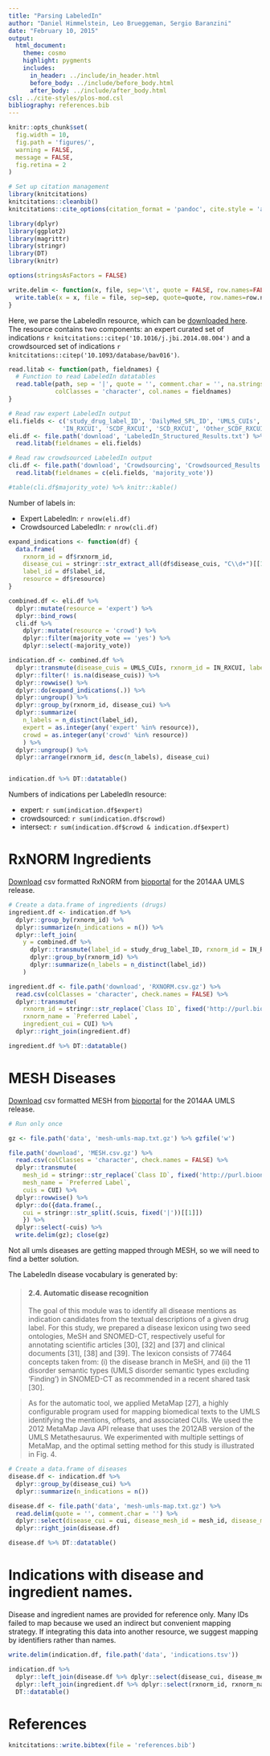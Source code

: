 ```yaml
---
title: "Parsing LabeledIn"
author: "Daniel Himmelstein, Leo Brueggeman, Sergio Baranzini"
date: "February 10, 2015"
output:
  html_document:
    theme: cosmo
    highlight: pygments
    includes:
      in_header: ../include/in_header.html
      before_body: ../include/before_body.html
      after_body: ../include/after_body.html
csl: ../cite-styles/plos-mod.csl
bibliography: references.bib
---
```


```r
knitr::opts_chunk$set(
  fig.width = 10,
  fig.path = 'figures/',
  warning = FALSE,
  message = FALSE,
  fig.retina = 2
)
```

```r
# Set up citation management
library(knitcitations)
knitcitations::cleanbib()
knitcitations::cite_options(citation_format = 'pandoc', cite.style = 'authoryear', hyperlink = 'to.bib', super = TRUE)
```

```r
library(dplyr)
library(ggplot2)
library(magrittr)
library(stringr)
library(DT)
library(knitr)

options(stringsAsFactors = FALSE)

write.delim <- function(x, file, sep='\t', quote = FALSE, row.names=FALSE, na = '', ...) {
  write.table(x = x, file = file, sep=sep, quote=quote, row.names=row.names, na=na, ...)
}
```

Here, we parse the LabeledIn resource, which can be [downloaded here](http://ftp.ncbi.nlm.nih.gov/pub/lu/LabeledIn/). The resource contains two components: an expert curated set of indications `r knitcitations::citep('10.1016/j.jbi.2014.08.004')` and a crowdsourced set of indications `r knitcitations::citep('10.1093/database/bav016')`.

```r
read.litab <- function(path, fieldnames) {
  # Function to read LabeledIn datatables
  read.table(path, sep = '|', quote = '', comment.char = '', na.strings = '',
             colClasses = 'character', col.names = fieldnames)
}

# Read raw expert LabeledIn output
eli.fields <- c('study_drug_label_ID', 'DailyMed_SPL_ID', 'UMLS_CUIs',
               'IN_RXCUI', 'SCDF_RXCUI', 'SCD_RXCUI', 'Other_SCDF_RXCUI', 'Other_SCD_RXCUI')
eli.df <- file.path('download', 'LabeledIn_Structured_Results.txt') %>%
  read.litab(fieldnames = eli.fields)

# Read raw crowdsourced LabeledIn output
cli.df <- file.path('download', 'Crowdsourcing', 'Crowdsourced_Results.txt') %>%
  read.litab(fieldnames = c(eli.fields, 'majority_vote'))

#table(cli.df$majority_vote) %>% knitr::kable()
```

Number of labels in:

+ Expert LabeledIn: `r nrow(eli.df)`
+ Crowdsourced LabeledIn: `r nrow(cli.df)`

```r
expand_indications <- function(df) {
  data.frame(
    rxnorm_id = df$rxnorm_id,
    disease_cui = stringr::str_extract_all(df$disease_cuis, "C\\d+")[[1]],
    label_id = df$label_id,
    resource = df$resource)
}

combined.df <- eli.df %>% 
  dplyr::mutate(resource = 'expert') %>% 
  dplyr::bind_rows(
  cli.df %>% 
    dplyr::mutate(resource = 'crowd') %>%
    dplyr::filter(majority_vote == 'yes') %>%
    dplyr::select(-majority_vote))

indication.df <- combined.df %>% 
  dplyr::transmute(disease_cuis = UMLS_CUIs, rxnorm_id = IN_RXCUI, label_id = study_drug_label_ID, resource) %>%
  dplyr::filter(! is.na(disease_cuis)) %>% 
  dplyr::rowwise() %>%
  dplyr::do(expand_indications(.)) %>%
  dplyr::ungroup() %>% 
  dplyr::group_by(rxnorm_id, disease_cui) %>%
  dplyr::summarize(
    n_labels = n_distinct(label_id),
    expert = as.integer(any('expert' %in% resource)),
    crowd = as.integer(any('crowd' %in% resource))
    ) %>%
  dplyr::ungroup() %>%
  dplyr::arrange(rxnorm_id, desc(n_labels), disease_cui)


indication.df %>% DT::datatable()
```

Numbers of indications per LabeledIn resource:

+ expert: `r sum(indication.df$expert)`
+ crowdsourced: `r sum(indication.df$crowd)`
+ intersect: `r sum(indication.df$crowd & indication.df$expert)`

# RxNORM Ingredients
[Download](http://data.bioontology.org/ontologies/RXNORM/download?download_format=csv) csv formatted RxNORM from [bioportal](http://bioportal.bioontology.org/ontologies/RXNORM) for the 2014AA UMLS release.

```r
# Create a data.frame of ingredients (drugs)
ingredient.df <- indication.df %>%
  dplyr::group_by(rxnorm_id) %>%
  dplyr::summarize(n_indications = n()) %>%
  dplyr::left_join(
    y = combined.df %>%
      dplyr::transmute(label_id = study_drug_label_ID, rxnorm_id = IN_RXCUI) %>%
      dplyr::group_by(rxnorm_id) %>%
      dplyr::summarize(n_labels = n_distinct(label_id))
    )

ingredient.df <- file.path('download', 'RXNORM.csv.gz') %>%
  read.csv(colClasses = 'character', check.names = FALSE) %>% 
  dplyr::transmute(
    rxnorm_id = stringr::str_replace(`Class ID`, fixed('http://purl.bioontology.org/ontology/RXNORM/'), ''),
    rxnorm_name = `Preferred Label`,
    ingredient_cui = CUI) %>%
  dplyr::right_join(ingredient.df)

ingredient.df %>% DT::datatable()
```


# MESH Diseases
[Download](http://data.bioontology.org/ontologies/MESH/download?download_format=csv) csv formatted MESH from [bioportal](http://data.bioontology.org/ontologies/RXNORM) for the 2014AA UMLS release.

```r
# Run only once

gz <- file.path('data', 'mesh-umls-map.txt.gz') %>% gzfile('w')

file.path('download', 'MESH.csv.gz') %>%
  read.csv(colClasses = 'character', check.names = FALSE) %>%
  dplyr::transmute(
    mesh_id = stringr::str_replace(`Class ID`, fixed('http://purl.bioontology.org/ontology/MESH/'), ''),
    mesh_name = `Preferred Label`,
    cuis = CUI) %>% 
  dplyr::rowwise() %>% 
  dplyr::do({data.frame(.,
    cui = stringr::str_split(.$cuis, fixed('|'))[[1]])
    }) %>% 
  dplyr::select(-cuis) %>%
  write.delim(gz); close(gz)

```

Not all umls diseases are getting mapped through MESH, so we will need to find a better solution.

The LabeledIn disease vocabulary is generated by:

> #### 2.4. Automatic disease recognition
The goal of this module was to identify all disease mentions as indication candidates from the textual descriptions of a given drug label. For this study, we prepared a disease lexicon using two seed ontologies, MeSH and SNOMED-CT, respectively useful for annotating scientific articles [30], [32] and [37] and clinical documents [31], [38] and [39]. The lexicon consists of 77464 concepts taken from: (i) the disease branch in MeSH, and (ii) the 11 disorder semantic types (UMLS disorder semantic types excluding 'Finding') in SNOMED-CT as recommended in a recent shared task [30].

> As for the automatic tool, we applied MetaMap [27], a highly configurable program used for mapping biomedical texts to the UMLS identifying the mentions, offsets, and associated CUIs. We used the 2012 MetaMap Java API release that uses the 2012AB version of the UMLS Metathesaurus. We experimented with multiple settings of MetaMap, and the optimal setting method for this study is illustrated in Fig. 4.


```r
# Create a data.frame of diseases
disease.df <- indication.df %>%
  dplyr::group_by(disease_cui) %>%
  dplyr::summarize(n_indications = n())

disease.df <- file.path('data', 'mesh-umls-map.txt.gz') %>%
  read.delim(quote = '', comment.char = '') %>%
  dplyr::select(disease_cui = cui, disease_mesh_id = mesh_id, disease_mesh_name = mesh_name) %>%
  dplyr::right_join(disease.df)

disease.df %>% DT::datatable()
```

# Indications with disease and ingredient names.

Disease and ingredient names are provided for reference only. Many IDs failed to map because we used an indirect but convenient mapping strategy. If integrating this data into another resource, we suggest mapping by identifiers rather than names.

```r
write.delim(indication.df, file.path('data', 'indications.tsv'))

indication.df %>%
  dplyr::left_join(disease.df %>% dplyr::select(disease_cui, disease_mesh_name)) %>% 
  dplyr::left_join(ingredient.df %>% dplyr::select(rxnorm_id, rxnorm_name)) %>% 
  DT::datatable()
```

# References
```r
knitcitations::write.bibtex(file = 'references.bib')
```